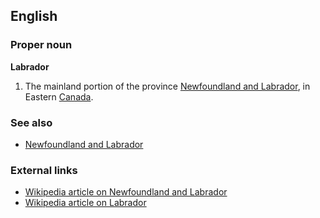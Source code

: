 ==English==
===Proper noun===
'''Labrador'''
#The mainland portion of the province [[Newfoundland and Labrador]], in Eastern [[Canada]].
===See also===
*[[Newfoundland and Labrador]]
===External links===
*[[w:Newfoundland and Labrador|Wikipedia article on Newfoundland and Labrador]]
*[[w:Labrador|Wikipedia article on Labrador]]
